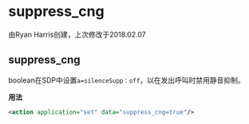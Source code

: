 # suppress_cng

由Ryan Harris创建，上次修改于2018.02.07

## suppress_cng

boolean在SDP中设置`a=silenceSupp：off`，以在发出呼叫时禁用静音抑制。

**用法**

```xml
<action application="set" data="suppress_cng=true"/>
```